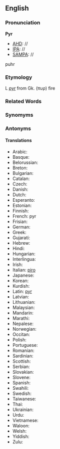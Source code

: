 ==English==
===Pronunciation===
'''Pyr'''
*[[AHD]]: //
*[[IPA]]: //
*[[SAMPA]]: //
puhr

===Etymology===

L ''[[pyr]]'' from Gk. (πυρ) fire

===Related Words===
===Synomyms===
===Antonyms===
====Translations====
*Arabic:
*Basque:
*Belorussian:
*Breton:
*Bulgarian:
*Catalan:
*Czech:
*Danish:
*Dutch:
*Esperanto:
*Estonian:
*Finnish:
*French: pyr
*Frisian:
*German:
*Greek:
*Gujarati:
*Hebrew:
*Hindi:
*Hungarian:
*Interlingua:
*Irish:
*Italian: [[piro]]
*Japanese:
*Korean:
*Kurdish:
*Latin: [[pyr]]
*Latvian:
*Lithuanian:
*Malaysian:
*Mandarin:
*Marathi:
*Nepalese:
*Norwegian:
*Occitan:
*Polish:
*Portuguese:
*Romanian:
*Sardinian:
*Scottish:
*Serbian:
*Slovakian:
*Slovene:
*Spanish:
*Swahili:
*Swedish:
*Taiwanese:
*Thai:
*Ukrainian:
*Urdu:
*Vietnamese:
*Waloon:
*Welsh:
*Yiddish:
*Zulu: